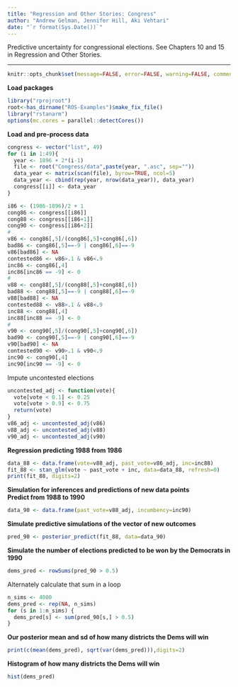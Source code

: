```yaml
---
title: "Regression and Other Stories: Congress"
author: "Andrew Gelman, Jennifer Hill, Aki Vehtari"
date: "`r format(Sys.Date())`"
---
```

Predictive uncertainty for congressional elections. See Chapters 10
and 15 in Regression and Other Stories.

-------------


```r
knitr::opts_chunk$set(message=FALSE, error=FALSE, warning=FALSE, comment=NA)
```

**Load packages**

```r
library("rprojroot")
root<-has_dirname("ROS-Examples")$make_fix_file()
library("rstanarm")
options(mc.cores = parallel::detectCores())
```

**Load and pre-process data**

```r
congress <- vector("list", 49)
for (i in 1:49){
  year <- 1896 + 2*(i-1)
  file <- root("Congress/data",paste(year, ".asc", sep=""))
  data_year <- matrix(scan(file), byrow=TRUE, ncol=5)
  data_year <- cbind(rep(year, nrow(data_year)), data_year)
  congress[[i]] <- data_year
}

i86 <- (1986-1896)/2 + 1
cong86 <- congress[[i86]]
cong88 <- congress[[i86+1]]
cong90 <- congress[[i86+2]]
#
v86 <- cong86[,5]/(cong86[,5]+cong86[,6])
bad86 <- cong86[,5]==-9 | cong86[,6]==-9
v86[bad86] <- NA
contested86 <- v86>.1 & v86<.9
inc86 <- cong86[,4]
inc86[inc86 == -9] <- 0
#
v88 <- cong88[,5]/(cong88[,5]+cong88[,6])
bad88 <- cong88[,5]==-9 | cong88[,6]==-9
v88[bad88] <- NA
contested88 <- v88>.1 & v88<.9
inc88 <- cong88[,4]
inc88[inc88 == -9] <- 0
#
v90 <- cong90[,5]/(cong90[,5]+cong90[,6])
bad90 <- cong90[,5]==-9 | cong90[,6]==-9
v90[bad90] <- NA
contested90 <- v90>.1 & v90<.9
inc90 <- cong90[,4]
inc90[inc90 == -9] <- 0
```

Impute uncontested elections

```r
uncontested_adj <- function(vote){
  vote[vote < 0.1] <- 0.25
  vote[vote > 0.9] <- 0.75
  return(vote)
}
v86_adj <- uncontested_adj(v86)
v88_adj <- uncontested_adj(v88)
v90_adj <- uncontested_adj(v90)
```

**Regression predicting 1988 from 1986**

```r
data_88 <- data.frame(vote=v88_adj, past_vote=v86_adj, inc=inc88)
fit_88 <- stan_glm(vote ~ past_vote + inc, data=data_88, refresh=0)
print(fit_88, digits=2)
```

**Simulation for inferences and predictions of new data points**</br>
**Predict from 1988 to 1990**

```r
data_90 <- data.frame(past_vote=v88_adj, incumbency=inc90)
```

**Simulate predictive simulations of the vector of new outcomes**

```r
pred_90 <- posterior_predict(fit_88, data=data_90)
```

**Simulate the number of elections predicted to be won by the Democrats in 1990**

```r
dems_pred <- rowSums(pred_90 > 0.5)
```

Alternately calculate that sum in a loop

```r
n_sims <- 4000
dems_pred <- rep(NA, n_sims)
for (s in 1:n_sims) {
  dems_pred[s] <- sum(pred_90[s,] > 0.5)
}
```

**Our posterior mean and sd of how many districts the Dems will win**

```r
print(c(mean(dems_pred), sqrt(var(dems_pred))),digits=2)
```

**Histogram of how many districts the Dems will win**

```r
hist(dems_pred)
```

